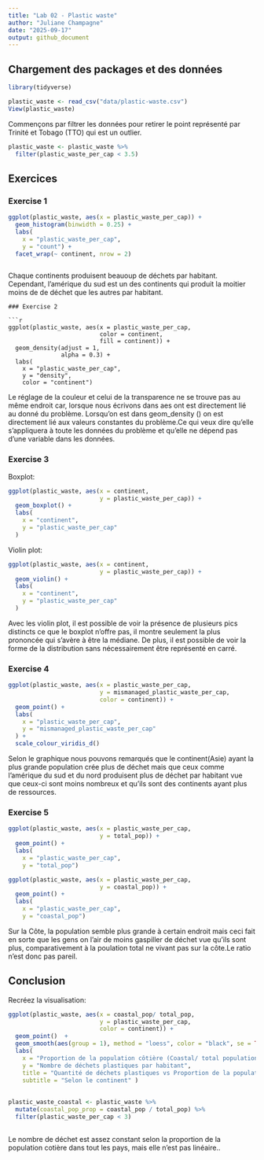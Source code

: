 ```yaml
---
title: "Lab 02 - Plastic waste"
author: "Juliane Champagne"
date: "2025-09-17"
output: github_document
---
```


## Chargement des packages et des données

```r

library(tidyverse) 


```

```r

plastic_waste <- read_csv("data/plastic-waste.csv")
View(plastic_waste)

```

Commençons par filtrer les données pour retirer le point représenté par Trinité et Tobago (TTO) qui est un outlier.

```r

plastic_waste <- plastic_waste %>%
  filter(plastic_waste_per_cap < 3.5)

```


## Exercices

### Exercise 1

```r

ggplot(plastic_waste, aes(x = plastic_waste_per_cap)) +
  geom_histogram(binwidth = 0.25) +
  labs(
    x = "plastic_waste_per_cap",
    y = "count") +
  facet_wrap(~ continent, nrow = 2)

```
```
```
Chaque continents  produisent beauoup de déchets par habitant. Cependant, l'amérique du sud est un des continents qui produit la moitier moins de de déchet que les autres par habitant.
```
### Exercise 2

```r

ggplot(plastic_waste, aes(x = plastic_waste_per_cap,
                          color = continent,
                          fill = continent)) +
  geom_density(adjust = 1,
               alpha = 0.3) +
  labs(
    x = "plastic_waste_per_cap", 
    y = "density",
    color = "continent")
```

Le réglage de la couleur et celui de la transparence ne se trouve pas au même endroit car, lorsque nous écrivons dans aes ont est directement lié au donné du problème. Lorsqu'on est dans geom_density () on est directement lié aux valeurs constantes du problème.Ce qui veux dire  qu'elle s'appliquera à toute les données du problème et qu'elle ne dépend pas d'une variable dans les données.

### Exercise 3

Boxplot:

```r

ggplot(plastic_waste, aes(x = continent,
                          y = plastic_waste_per_cap)) +
  geom_boxplot() +
  labs(
    x = "continent",
    y = "plastic_waste_per_cap"
  )
```

Violin plot:

```r

ggplot(plastic_waste, aes(x = continent,
                          y = plastic_waste_per_cap)) +
  geom_violin() +
  labs(
    x = "continent",
    y = "plastic_waste_per_cap"
  )
```

Avec les violin plot, il est possible de voir la présence de plusieurs pics distincts ce que le boxplot n'offre pas, il montre seulement la plus prononcée qui s'avère à être la médiane. De plus, il est possible de voir la forme de la distribution sans nécessairement être représenté en carré.

### Exercise 4


```r

ggplot(plastic_waste, aes(x = plastic_waste_per_cap,
                          y = mismanaged_plastic_waste_per_cap,
                          color = continent)) +
  geom_point() +
  labs(
    x = "plastic_waste_per_cap",
    y = "mismanaged_plastic_waste_per_cap"
  ) +
  scale_colour_viridis_d()

```
Selon le graphique nous pouvons remarqués que le continent(Asie) ayant la plus grande population crée plus de déchet mais que ceux comme l'amérique du sud et du nord produisent plus de déchet par habitant vue que ceux-ci sont moins nombreux et qu'ils sont des continents ayant plus de ressources.

### Exercise 5


```r

ggplot(plastic_waste, aes(x = plastic_waste_per_cap,
                          y = total_pop)) +
  geom_point() +
  labs(
    x = "plastic_waste_per_cap",
    y = "total_pop")
```

```r

ggplot(plastic_waste, aes(x = plastic_waste_per_cap,
                          y = coastal_pop)) +
  geom_point() +
  labs(
    x = "plastic_waste_per_cap",
    y = "coastal_pop")
```

Sur la Côte, la population semble plus grande à certain endroit mais ceci fait en sorte que les gens on l'air de moins gaspiller de déchet vue qu'ils sont plus, comparativement à la poulation total ne vivant pas sur la côte.Le ratio n'est donc pas pareil. 

## Conclusion

Recréez la visualisation:

```r

ggplot(plastic_waste, aes(x = coastal_pop/ total_pop,
                          y = plastic_waste_per_cap,
                          color = continent)) +
  geom_point()  +
  geom_smooth(aes(group = 1), method = "loess", color = "black", se = TRUE) +
  labs(
    x = "Proportion de la population côtière (Coastal/ total population)",
    y = "Nombre de déchets plastiques par habitant",
    title = "Quantité de déchets plastiques vs Proportion de la population côtière",
    subtitle = "Selon le continent" )
    
    
plastic_waste_coastal <- plastic_waste %>% 
  mutate(coastal_pop_prop = coastal_pop / total_pop) %>%
  filter(plastic_waste_per_cap < 3)    
    
```
Le nombre de déchet est assez constant selon la proportion de la population cotière dans tout les pays, mais elle n'est pas linéaire..

